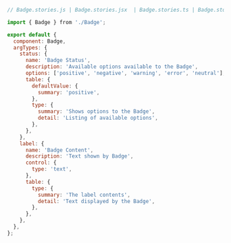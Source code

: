 ```js
// Badge.stories.js | Badge.stories.jsx  | Badge.stories.ts | Badge.stories.tsx

import { Badge } from './Badge';

export default {
  component: Badge,
  argTypes: {
    status: {
      name: 'Badge Status',
      description: 'Available options available to the Badge',
      options: ['positive', 'negative', 'warning', 'error', 'neutral'],
      table: {
        defaultValue: {
          summary: 'positive',
        },
        type: {
          summary: 'Shows options to the Badge',
          detail: 'Listing of available options',
        },
      },
    },
    label: {
      name: 'Badge Content',
      description: 'Text shown by Badge',
      control: {
        type: 'text',
      },
      table: {
        type: {
          summary: 'The label contents',
          detail: 'Text displayed by the Badge',
        },
      },
    },
  },
};
```

